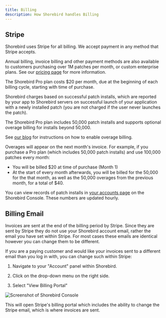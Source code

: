 ```yaml
---
title: Billing
description: How Shorebird handles Billing
---
```



## Stripe

Shorebird uses Stripe for all billing. We accept payment in any method that
Stripe accepts.

Annual billing, invoice billing and other payment methods are also available to
customers purchasing over 1M patches per month, or custom enterprise plans. See
our [pricing page](https://shorebird.dev/pricing) for more information.

The Shorebird Pro plan costs $20 per month, due at the beginning of each billing
cycle, starting with time of purchase.

Shorebird charges based on successful patch installs, which are reported by your
app to Shorebird servers on successful launch of your application with a newly
installed patch (you are not charged if the user never launches the patch).

The Shorebird Pro plan includes 50,000 patch installs and supports optional
overage billing for installs beyond 50,000.

See [our blog](https://shorebird.dev/blog/simplified-pricing/) for instructions
on how to enable overage billing.

Overages will appear on the next month's invoice. For example, if you purchase a
Pro plan (which includes 50,000 patch installs) and use 100,000 patches every
month:

- You will be billed $20 at time of purchase (Month 1)
- At the start of every month afterwards, you will be billed for the 50,000 for
  the that month, as well as the 50,000 overages from the previous month, for a
  total of $40.

You can view records of patch installs in [your accounts
page](https://console.shorebird.dev/account) on the Shorebird Console. These
numbers are updated hourly.

## Billing Email

Invoices are sent at the end of the billing period by Stripe. Since they are
sent by Stripe they do not use your Shorebird account email, rather the email
you have set within Stripe. For most cases these emails are identical however
you can change them to be different.

If you are a paying customer and would like your invoices sent to a different
email than you log in with, you can change such within Stripe:

1. Navigate to your "Account" panel within Shorebird.

2. Click on the drop-down menu on the right side.

3. Select "View Billing Portal"

<Image src={view_billing_portal} alt="Screenshot of Shorebird Console" />

This will open Stripe's billing portal which includes the ability to change
the Stripe email, which is where invoices are sent.
